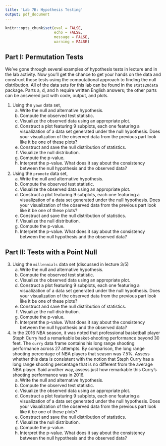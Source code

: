 ```yaml
---
title: 'Lab 7B: Hypothesis Testing'
output: pdf_document
---
```


```r
knitr::opts_chunk$set(eval = FALSE, 
                      echo = FALSE,
                      message = FALSE,
                      warning = FALSE)
```

## Part I: Permutation Tests

We've gone through several examples of hypothesis tests in lecture and in the lab activity. Now you'll get the chance to get your hands on the data and construct those tests using the computational approach to finding the null distribution. All of the data sets for this lab can be found in the `stats20data` package. Parts a, d, and h require written English answers; the other parts can be answered just with code, output, and plots.

1. Using the `yawn` data set,
    a. Write the null and alternative hypothesis.
    b. Compute the observed test statistic.
    c. Visualize the observed data using an appropriate plot.
    d. Construct a plot featuring 9 subplots, each one featuring a visualization of a data set generated under the null hypothesis. Does your visualization of the observed data from the previous part look like it be one of these plots?
    e. Construct and save the null distribution of statistics.
    f. Visualize the null distribution.
    g. Compute the p-value.
    h. Interpret the p-value. What does it say about the consistency between the null hypothesis and the observed data?

2. Using the `promote` data set,
    a. Write the null and alternative hypothesis.
    b. Compute the observed test statistic.
    c. Visualize the observed data using an appropriate plot.
    d. Construct a plot featuring 9 subplots, each one featuring a visualization of a data set generated under the null hypothesis. Does your visualization of the observed data from the previous part look like it be one of these plots?
    e. Construct and save the null distribution of statistics.
    f. Visualize the null distribution.
    g. Compute the p-value.
    h. Interpret the p-value. What does it say about the consistency between the null hypothesis and the observed data?
    

## Part II: Tests with a Point Null

3. Using the `millennials` data set (discussed in lecture 3/5)
    a. Write the null and alternative hypothesis.
    b. Compute the observed test statistic.
    c. Visualize the observed data using an appropriate plot.
    d. Construct a plot featuring 9 subplots, each one featuring a visualization of a data set generated under the null hypothesis. Does your visualization of the observed data from the previous part look like it be one of these plots?
    e. Construct and save the null distribution of statistics.
    f. Visualize the null distribution.
    g. Compute the p-value.
    h. Interpret the p-value. What does it say about the consistency between the null hypothesis and the observed data?

4. In the 2016 NBA season, it was noted that professional basketball player Steph Curry had a remarkable basket-shooting performance beyond 30 feet. The `curry` data frame contains his long range shooting performance across 27 attempts. By comparison, the long range shooting percentage of NBA players that season was 7.5%. Assess whether this data is consistent with the notion that Steph Curry has a long range shooting percentage that is no different from the average NBA player. Said another way, assess just how remarkable this Curry's shooting performance was in 2016.
    a. Write the null and alternative hypothesis.
    b. Compute the observed test statistic.
    c. Visualize the observed data using an appropriate plot.
    d. Construct a plot featuring 9 subplots, each one featuring a visualization of a data set generated under the null hypothesis. Does your visualization of the observed data from the previous part look like it be one of these plots?
    e. Construct and save the null distribution of statistics.
    f. Visualize the null distribution.
    g. Compute the p-value.
    h. Interpret the p-value. What does it say about the consistency between the null hypothesis and the observed data?
  